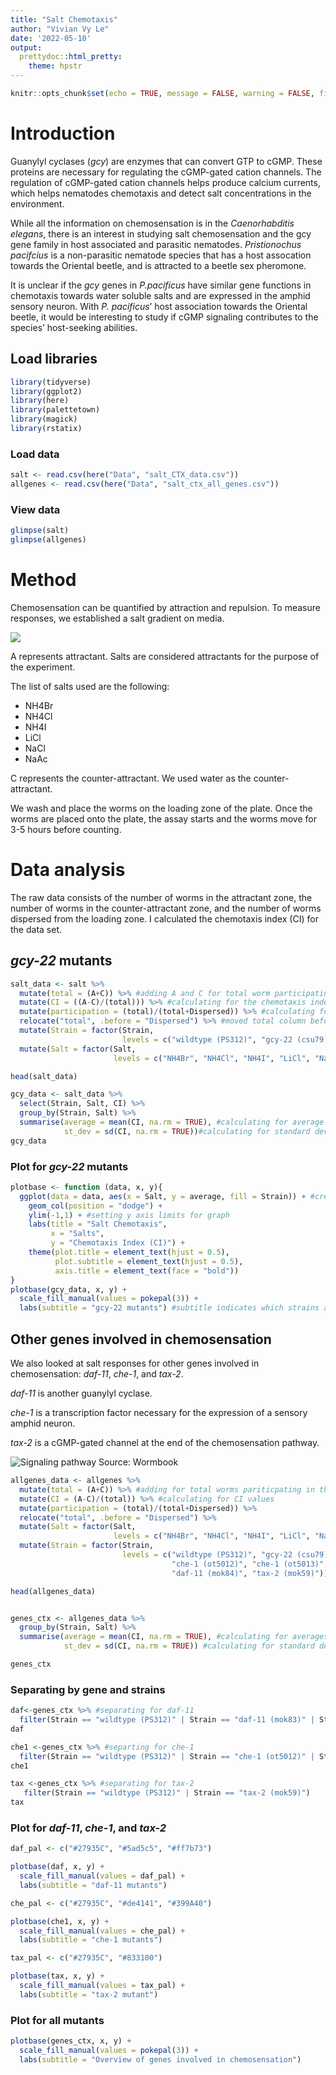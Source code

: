```yaml
---
title: "Salt Chemotaxis"
author: "Vivian Vy Le"
date: '2022-05-10'
output: 
  prettydoc::html_pretty:
    theme: hpstr
---
```


```r
knitr::opts_chunk$set(echo = TRUE, message = FALSE, warning = FALSE, fig.path = "../Output/")
```

# Introduction

Guanylyl cyclases (*gcy*) are enzymes that can convert GTP to cGMP. These proteins are necessary for regulating the cGMP-gated cation channels. The regulation of cGMP-gated cation channels helps produce calcium currents, which helps nematodes chemotaxis and detect salt concentrations in the environment.

While all the information on chemosensation is in the *Caenorhabditis elegans*, there is an interest in studying salt chemosensation and the gcy gene family in host associated and parasitic nematodes. *Pristionochus pacifcius* is a non-parasitic nematode species that has a host assocation towards the Oriental beetle, and is attracted to a beetle sex pheromone.

It is unclear if the *gcy* genes in *P.pacificus* have similar gene functions in chemotaxis towards water soluble salts and are expressed in the amphid sensory neuron. With *P. pacificus*' host association towards the Oriental beetle, it would be interesting to study if cGMP signaling contributes to the species' host-seeking abilities.

## Load libraries

```r
library(tidyverse)
library(ggplot2)
library(here)
library(palettetown)
library(magick)
library(rstatix)
```

### Load data

```r
salt <- read.csv(here("Data", "salt_CTX_data.csv"))
allgenes <- read.csv(here("Data", "salt_ctx_all_genes.csv"))
```

### View data

```r
glimpse(salt)
glimpse(allgenes)
```

# Method

Chemosensation can be quantified by attraction and repulsion. To measure responses, we established a salt gradient on media.

<img src = "https://raw.githubusercontent.com/Biol551-CSUN/Le_Final_Project/main/Photos/template_labeled.png">


A represents attractant. Salts are considered attractants for the purpose of the experiment.

The list of salts used are the following:

-   NH4Br
-   NH4Cl
-   NH4I
-   LiCl
-   NaCl
-   NaAc

C represents the counter-attractant. We used water as the counter-attractant.

We wash and place the worms on the loading zone of the plate. Once the worms are placed onto the plate, the assay starts and the worms move for 3-5 hours before counting.

# Data analysis

The raw data consists of the number of worms in the attractant zone, the number of worms in the counter-attractant zone, and the number of worms dispersed from the loading zone. I calculated the chemotaxis index (CI) for the data set.


## *gcy-22* mutants 
```r
salt_data <- salt %>%
  mutate(total = (A+C)) %>% #adding A and C for total worm participating in the assay
  mutate(CI = ((A-C)/(total))) %>% #calculating for the chemotaxis index with the worms participating in the assay
  mutate(participation = (total)/(total+Dispersed)) %>% #calculating for the fraction of worm participating from the population
  relocate("total", .before = "Dispersed") %>% #moved total column before dispersed
  mutate(Strain = factor(Strain,
                         levels = c("wildtype (PS312)", "gcy-22 (csu79)", "gcy-22 (csu80)"))) %>%
  mutate(Salt = factor(Salt,
                       levels = c("NH4Br", "NH4Cl", "NH4I", "LiCl", "NaCl", "NaAc")))

head(salt_data)

```
```r
gcy_data <- salt_data %>%
  select(Strain, Salt, CI) %>%
  group_by(Strain, Salt) %>%
  summarise(average = mean(CI, na.rm = TRUE), #calculating for average
            st_dev = sd(CI, na.rm = TRUE))#calculating for standard deviation
gcy_data
```

### Plot for *gcy-22* mutants
```r
plotbase <- function (data, x, y){
  ggplot(data = data, aes(x = Salt, y = average, fill = Strain)) + #creating a plot function for the data
    geom_col(position = "dodge") +
    ylim(-1,1) + #setting y axis limits for graph
    labs(title = "Salt Chemotaxis",
         x = "Salts",
         y = "Chemotaxis Index (CI)") +
    theme(plot.title = element_text(hjust = 0.5),
          plot.subtitle = element_text(hjust = 0.5),
          axis.title = element_text(face = "bold"))
}
plotbase(gcy_data, x, y) +
  scale_fill_manual(values = pokepal(3)) +
  labs(subtitle = "gcy-22 mutants") #subtitle indicates which strains are on the plot
```


## Other genes involved in chemosensation

We also looked at salt responses for other genes involved in chemosensation: *daf-11*, *che-1*, and *tax-2*.

*daf-11* is another guanylyl cyclase.

*che-1* is a transcription factor necessary for the expression of a sensory amphid neuron.

*tax-2* is a cGMP-gated channel at the end of the chemosensation pathway. 

![Signaling pathway](http://www.wormbook.org/chapters/www_chemosensation/sensefig4.jpg)
Source: Wormbook

```r
allgenes_data <- allgenes %>%
  mutate(total = (A+C)) %>% #adding for total worms pariticpating in the assay
  mutate(CI = (A-C)/(total)) %>% #calculating for CI values
  mutate(participation = (total)/(total+Dispersed)) %>%
  relocate("total", .before = "Dispersed") %>%
  mutate(Salt = factor(Salt,
                       levels = c("NH4Br", "NH4Cl", "NH4I", "LiCl", "NaCl", "NaAc"))) %>%
  mutate(Strain = factor(Strain,
                         levels = c("wildtype (PS312)", "gcy-22 (csu79)", "gcy-22 (csu80)", 
                                    "che-1 (ot5012)", "che-1 (ot5013)", "daf-11 (mok83)", 
                                    "daf-11 (mok84)", "tax-2 (mok59)")))

head(allgenes_data)


genes_ctx <- allgenes_data %>%
  group_by(Strain, Salt) %>%
  summarise(average = mean(CI, na.rm = TRUE), #calculating for averages
            st_dev = sd(CI, na.rm = TRUE)) #calculating for standard deviation

genes_ctx

```

### Separating by gene and strains
```r
daf<-genes_ctx %>% #separating for daf-11
  filter(Strain == "wildtype (PS312)" | Strain == "daf-11 (mok83)" | Strain == "daf-11 (mok84)")
daf

che1 <-genes_ctx %>% #separting for che-1
  filter(Strain == "wildtype (PS312)" | Strain == "che-1 (ot5012)" | Strain == "che-1 (ot5013)")
che1

tax <-genes_ctx %>% #separating for tax-2
   filter(Strain == "wildtype (PS312)" | Strain == "tax-2 (mok59)")
tax
```

### Plot for *daf-11*, *che-1*, and *tax-2*



```r

daf_pal <- c("#27935C", "#5ad5c5", "#ff7b73")

plotbase(daf, x, y) +
  scale_fill_manual(values = daf_pal) +
  labs(subtitle = "daf-11 mutants")
```

```r
che_pal <- c("#27935C", "#de4141", "#399A40")

plotbase(che1, x, y) +
  scale_fill_manual(values = che_pal) +
  labs(subtitle = "che-1 mutants")
```

```r
tax_pal <- c("#27935C", "#833100")

plotbase(tax, x, y) +
  scale_fill_manual(values = tax_pal) +
  labs(subtitle = "tax-2 mutant")
```


### Plot for all mutants
```r
plotbase(genes_ctx, x, y) +
  scale_fill_manual(values = pokepal(3)) +
  labs(subtitle = "Overview of genes involved in chemosensation")
```